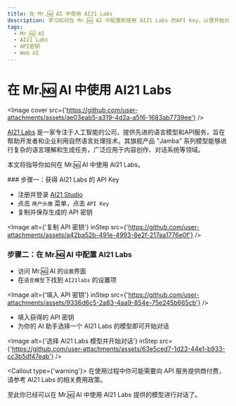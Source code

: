 ```yaml
---
title: 在 Mr.🆖 AI 中使用 AI21 Labs
description: 学习如何在 Mr.🆖 AI 中配置和使用 AI21 Labs 的API Key，以便开始对话和交互。
tags:
  - Mr.🆖 AI
  - AI21 Labs
  - API密钥
  - Web UI
---
```


# 在 Mr.🆖 AI 中使用 AI21 Labs

<Image
  cover
  src={'https://github.com/user-attachments/assets/ae03eab5-a319-4d2a-a5f6-1683ab7739ee'}
/>

[AI21 Labs](https://www.ai21.com/) 是一家专注于人工智能的公司，提供先进的语言模型和API服务，旨在帮助开发者和企业利用自然语言处理技术。其旗舰产品 "Jamba" 系列模型能够进行复杂的语言理解和生成任务，广泛应用于内容创作、对话系统等领域。

本文将指导你如何在 Mr.🆖 AI 中使用 AI21 Labs。

<Steps>
### 步骤一：获得 AI21 Labs 的 API Key

- 注册并登录 [AI21 Studio](https://studio.ai21.com)
- 点击 `用户头像` 菜单，点击 `API Key`
- 复制并保存生成的 API 密钥

<Image
  alt={'复制 API 密钥'}
  inStep
  src={'https://github.com/user-attachments/assets/a42ba52b-491e-4993-8e2f-217aa1776e0f'}
/>

### 步骤二：在 Mr.🆖 AI 中配置 AI21 Labs

- 访问 Mr.🆖 AI 的`设置`界面
- 在`语言模型`下找到 `AI21labs` 的设置项

<Image
  alt={'填入 API 密钥'}
  inStep
  src={'https://github.com/user-attachments/assets/9336d6c5-2a83-4aa9-854e-75e245b665cb'}
/>

- 填入获得的 API 密钥
- 为你的 AI 助手选择一个 AI21 Labs 的模型即可开始对话

<Image
  alt={'选择 AI21 Labs 模型并开始对话'}
  inStep
  src={'https://github.com/user-attachments/assets/63e5ced7-1d23-44e1-b933-cc3b5df47eab'}
/>

<Callout type={'warning'}>
  在使用过程中你可能需要向 API 服务提供商付费，请参考 AI21 Labs 的相关费用政策。
</Callout>

</Steps>

至此你已经可以在 Mr.🆖 AI 中使用 AI21 Labs 提供的模型进行对话了。
